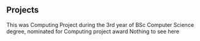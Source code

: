 ## Projects

<ProjectCard title="Aviation Suite" link="https://goofy-ptolemy-91dff0.netlify.app/" bg="linear-gradient(to right, #D4145A 0%, #FBB03B 100%)">
This was Computing Project during the 3rd year of BSc Computer Science degree, nominated for Computing project award
</ProjectCard>

<ProjectCard title="AutoComplete Bar" link="https://www.behance.net/gallery/58937147/Freiheit" bg="linear-gradient(to right, #D4145A 0%, #FBB03B 100%)">
Nothing to see here
</ProjectCard>


